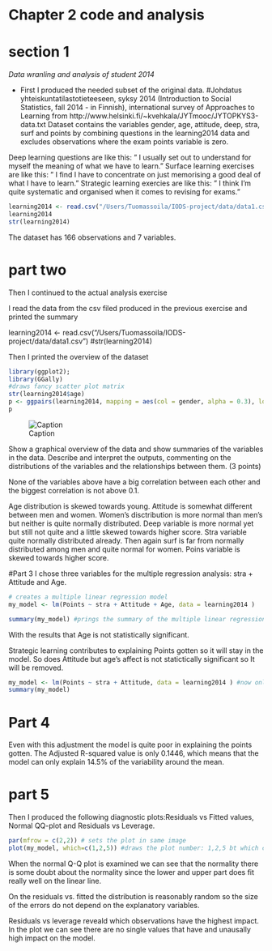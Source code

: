 # Chapter 2 code and analysis

# section 1

*Data wranling and analysis of student 2014*

 

- First I produced the needed subset of the original data.
 #Johdatus yhteiskuntatilastotieteeseen, syksy 2014
(Introduction to Social Statistics, fall 2014 - in Finnish),
international survey of Approaches to Learning from http://www.helsinki.fi/~kvehkala/JYTmooc/JYTOPKYS3-data.txt
Dataset contains the variables gender, age, attitude, deep, stra, surf and points by combining questions in the learning2014 data and excludes observations where the exam points variable is zero.

Deep learning questions are like this: " I usually set out to understand for myself the meaning of what we have to learn." 
Surface learning exercises are like this: " I find I have to concentrate on just memorising a good deal of what I have to learn."
Strategic learning exercies are like this: "  I think I'm quite systematic and organised when it comes to revising for exams."

```r
learning2014 <- read.csv("/Users/Tuomassoila/IODS-project/data/data1.csv")
learning2014
str(learning2014)
```


The dataset has 166 observations and 7 variables.

# part two 

Then I continued to the actual analysis exercise

I read the data from the csv filed produced in the previous exercise and printed the summary


learning2014 <- read.csv("/Users/Tuomassoila/IODS-project/data/data1.csv")
#str(learning2014) 

Then I printed the overview of the dataset 

```r
library(ggplot2);
library(GGally)
#draws fancy scatter plot matrix
str(learning2014$age)
p <- ggpairs(learning2014, mapping = aes(col = gender, alpha = 0.3), lower =  list(combo =wrap("facethist",bins =20)))
p
```
![Caption](/Users/Tuomassoila/IODS-project/chapter2images/overview.png)

Show a graphical overview of the data and show summaries of the variables in the data. Describe and interpret the outputs, commenting on the distributions of the variables and the relationships between them. (3 points)



None of the variables above have a big correlation between each other and the biggest correlation is not above 0.1. 

Age distribution is skewed towards young. Attitude is somewhat different between men and women. Women's disctribution is more normal than men's but neither is quite normally distributed. Deep variable is more normal yet but still not quite and a little skewed towards higher score. Stra variable quite normally distributed already. Then again surf is far from normally distributed among men and quite normal for women. Poins variable is skewed towards higher score.


#Part 3
I chose three variables for the multiple regression analysis: stra + Attitude and  Age. 
```r
# creates a multiple linear regression model 
my_model <- lm(Points ~ stra + Attitude + Age, data = learning2014 )

summary(my_model) #prings the summary of the multiple linear regression analysis
```

With the results that Age is not statistically significant. 

Strategic learning contributes to explaining Points gotten so it will stay in the model. So does Attitude but age's affect is not statictically significant so It will be removed. 
```r
my_model <- lm(Points ~ stra + Attitude, data = learning2014 ) #now only stra and attitude are set as explanatory variables
summary(my_model)
```
# Part 4

Even with this adjustment the model is quite poor in explaining the points gotten. The Adjusted R-squared value is only 0.1446, which means that the model can only explain 14.5% of the variability around the mean. 

# part 5

Then I produced the following diagnostic plots:Residuals vs Fitted values, Normal QQ-plot and Residuals vs Leverage. 

```r
par(mfrow = c(2,2)) # sets the plot in same image
plot(my_model, which=c(1,2,5)) #draws the plot number: 1,2,5 bt which command from the plot list
```
When the normal Q-Q plot is examined we can see that the normality there is some doubt about the normality since the lower and upper part does fit really well on the linear line. 

On the residuals vs. fitted the distribution is reasonably random so the size of the errors do not depend on the explanatory variables. 

Residuals vs leverage reveald which observations have the highest impact. In the plot we can see there are no single values that have and unausally high impact on the model. 




